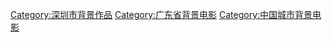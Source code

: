 [[Category:深圳市背景作品|Category:深圳市背景作品]]
[[Category:广东省背景电影|Category:广东省背景电影]]
[[Category:中国城市背景电影|Category:中国城市背景电影]]